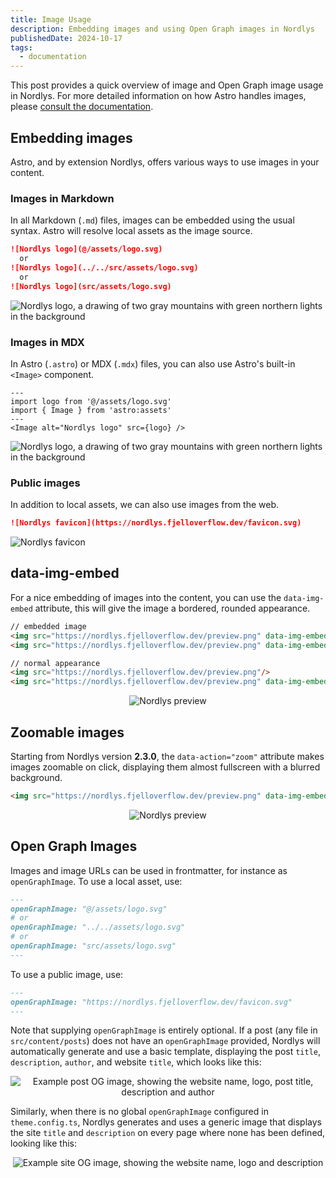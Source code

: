 ```yaml
---
title: Image Usage
description: Embedding images and using Open Graph images in Nordlys
publishedDate: 2024-10-17
tags:
  - documentation
---
```

This post provides a quick overview of image and Open Graph image usage in Nordlys. For more detailed information on how Astro handles images, please [consult the documentation](https://docs.astro.build/en/guides/images/).


## Embedding images

Astro, and by extension Nordlys, offers various ways to use images in your content.

### Images in Markdown

In all Markdown (`.md`) files, images can be embedded using the usual syntax. Astro will resolve local assets as the image source.

```markdown title="src/content/posts/my-post.md"
![Nordlys logo](@/assets/logo.svg)
  or
![Nordlys logo](../../src/assets/logo.svg)
  or
![Nordlys logo](src/assets/logo.svg)
```

<Image alt="Nordlys logo, a drawing of two gray mountains with green northern lights in the background" src={logo} loading="lazy" class="w-1/3 md:w-1/6 mx-auto"/>

### Images in MDX

In Astro (`.astro`) or  MDX (`.mdx`) files, you can also use Astro's built-in `<Image>` component.

```astro title="src/pages/my-page.astro"
---
import logo from '@/assets/logo.svg'
import { Image } from 'astro:assets'
---
<Image alt="Nordlys logo" src={logo} />
```

<Image alt="Nordlys logo, a drawing of two gray mountains with green northern lights in the background" src={logo} loading="lazy" class="w-1/3 md:w-1/6 mx-auto"/>

### Public images

In addition to local assets, we can also use images from the web.

```markdown title="src/pages/my-page.md"
![Nordlys favicon](https://nordlys.fjelloverflow.dev/favicon.svg)
```

<Image alt="Nordlys favicon" src="/favicon.svg" loading="lazy" width={128} height={128} class="mx-auto"/>

## data-img-embed

For a nice embedding of images into the content, you can use the `data-img-embed` attribute, this will give the image a bordered, rounded appearance.

```markdown title="src/pages/my-page.md" "data-img-embed" "data-img-embed"
// embedded image
<img src="https://nordlys.fjelloverflow.dev/preview.png" data-img-embed/>
<img src="https://nordlys.fjelloverflow.dev/preview.png" data-img-embed="true"/>

// normal appearance
<img src="https://nordlys.fjelloverflow.dev/preview.png"/>
<img src="https://nordlys.fjelloverflow.dev/preview.png" data-img-embed="false"/>

```

<div align="center">
<Image alt="Nordlys preview" src="https://nordlys.fjelloverflow.dev/preview.png" loading="lazy" height={252} width={480} data-img-embed/>
</div>

## Zoomable images

Starting from Nordlys version **2.3.0**, the `data-action="zoom"` attribute makes images zoomable on click, displaying them almost fullscreen with a blurred background.

```markdown title="src/pages/my-page.md" "data-action="zoom""
<img src="https://nordlys.fjelloverflow.dev/preview.png" data-img-embed data-action="zoom"/>
```

<div align="center">
<Image alt="Nordlys preview" src="https://nordlys.fjelloverflow.dev/preview.png" loading="lazy" height={252} width={480} data-img-embed data-action="zoom"/>
</div>

## Open Graph Images

Images and image URLs can be used in frontmatter, for instance as `openGraphImage`. To use a local asset, use:

```md title="src/content/posts/my-post.md"
---
openGraphImage: "@/assets/logo.svg"
# or
openGraphImage: "../../assets/logo.svg"
# or
openGraphImage: "src/assets/logo.svg"
---
```

To use a public image, use:

```md title="src/content/posts/my-post.md"
---
openGraphImage: "https://nordlys.fjelloverflow.dev/favicon.svg"
---
```

Note that supplying `openGraphImage` is entirely optional. If a post (any file in `src/content/posts`) does not have an `openGraphImage` provided, Nordlys will automatically generate and use a basic template, displaying the post `title`, `description`, `author`, and website `title`, which looks like this:

<div align="center">
<Image alt="Example post OG image, showing the website name, logo, post title, description and author" src="https://nordlys.fjelloverflow.dev/posts/using-images.png" loading="lazy" height={252} width={480} data-img-embed data-action="zoom"/>
</div>

Similarly, when there is no global `openGraphImage` configured in `theme.config.ts`, Nordlys generates and uses a generic image that displays the site `title` and `description` on every page where none has been defined, looking like this:

<div align="center">
<Image alt="Example site OG image, showing the website name, logo and description" src="https://nordlys.fjelloverflow.dev/ogImage.png" loading="lazy" height={252} width={480} data-img-embed data-action="zoom"/>
</div>
